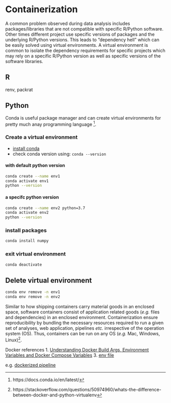 # Containerization

A common problem observed during data analysis includes packages/libraries that are not compatible with specific R/Python software. Other times different project use specific versions of packages and the underlying R/Python versions. This leads to "dependency hell" which can be easily solved using virtual environments. A virtual environment is common to isolate the dependency requirements for specific projects which may rely on a specific R/Python version as well as specific versions of the software libraries.

## R

renv, packrat

## Python

Conda is useful package manager and can create virtual environments for pretty much anay programming language ^[https://docs.conda.io/en/latest/]. 

### Create a virtual environment
* [install conda](https://docs.conda.io/projects/conda/en/latest/user-guide/install/)
* check conda version using: ```conda --version```

#### with default python version

```bash
conda create --name env1
conda activate env1
python --version
```

#### a specifc python version

```bash
conda create --name env2 python=3.7
conda activate env2
python --version
```

### install packages

```bash
conda install numpy
```

### exit virtual environment

```bash
conda deactivate
```

## Delete virtual environment

```bash
conda env remove -n env1
conda env remove -n env2
```


Similar to how shipping containers carry material goods in an enclosed space, software containers consist of application related goods (*e.g.* files and dependencies) in an enclosed environment. Containerization ensure reproducibility by bundling the necessary resources required to run a given set of analyses, web application, pipelines *etc.* irrespective of the operation system (OS). Thus, containers can be run on any OS (*e.g.* Mac, Windows, Linux)^[ https://stackoverflow.com/questions/50974960/whats-the-difference-between-docker-and-python-virtualenv].


Docker references
1. [Understanding Docker Build Args, Environment Variables and Docker Compose Variables](https://vsupalov.com/docker-env-vars/)
3. [env file](https://vsupalov.com/docker-arg-env-variable-guide/)


e.g. [dockerized pipeline](https://github.com/cmap/dockerized_mts)

